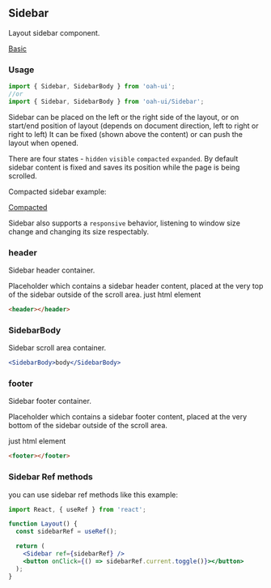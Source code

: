 ## Sidebar

Layout sidebar component.

[Basic](demo://Basic.js)

### Usage

```js
import { Sidebar, SidebarBody } from 'oah-ui';
//or
import { Sidebar, SidebarBody } from 'oah-ui/Sidebar';
```

Sidebar can be placed on the left or the right side of the layout, or on start/end position of layout (depends on document direction, left to right or right to left) It can be fixed (shown above the content) or can push the layout when opened.

There are four states - `hidden` `visible` `compacted` `expanded`. By default sidebar content is fixed and saves its position while the page is being scrolled.

Compacted sidebar example:

[Compacted](demo://Compacted.js)

Sidebar also supports a `responsive` behavior, listening to window size change and changing its size respectably.

### header

Sidebar header container.

Placeholder which contains a sidebar header content, placed at the very top of the sidebar outside of the scroll area.
just html element

```html
<header></header>
```

### SidebarBody

Sidebar scroll area container.

```jsx
<SidebarBody>body</SidebarBody>
```

### footer

Sidebar footer container.

Placeholder which contains a sidebar footer content, placed at the very bottom of the sidebar outside of the scroll area.

just html element

```html
<footer></footer>
```

### Sidebar Ref methods

you can use sidebar ref methods like this example:

```jsx
import React, { useRef } from 'react';

function Layout() {
  const sidebarRef = useRef();

  return (
    <Sidebar ref={sidebarRef} />
    <button onClick={() => sidebarRef.current.toggle()}></button>
  );
}
```
